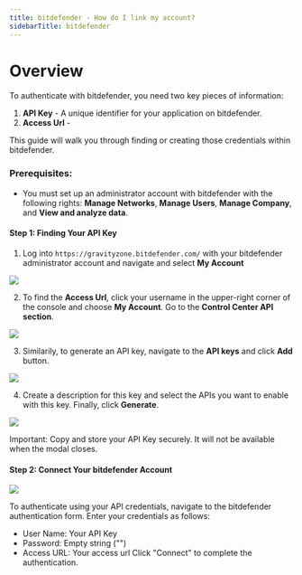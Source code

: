 ```yaml
---
title: bitdefender - How do I link my account?
sidebarTitle: bitdefender
---
```



# Overview

To authenticate with bitdefender, you need two key pieces of information:
1. **API Key** - A unique identifier for your application on bitdefender.
2. **Access Url** - 


This guide will walk you through finding or creating those credentials within bitdefender.


### Prerequisites:

- You must set up an administrator account with bitdefender with the following rights: **Manage Networks**, **Manage Users**, **Manage Company**, and **View and analyze data**.


#### Step 1: Finding Your API Key
1. Log into `https://gravityzone.bitdefender.com/` with your bitdefender administrator account and navigate and select **My Account** 

<img src="/integrations/all/bitdefender/bitwardern-1.png" />


2. To find the **Access Url**, click your username in the upper-right corner of the console and choose **My Account**. Go to the **Control Center API section**.

<img src="/integrations/all/bitdefender/bitwardern-4.png" />


3. Similarily, to generate an API key, navigate to the **API keys** and click **Add** button.

<img src="/integrations/all/bitdefender/bitdefender-2.png" />


4. Create a description for this key and select the  APIs you want to enable with this key. Finally, click **Generate**.

<img src="/integrations/all/bitdefender/bitdefender-3.png" />

Important: Copy and store your API Key securely. It will not be available when the modal closes.


#### Step 2: Connect Your bitdefender Account

<img src="/integrations/all/bitdefender/nango_connet_ui.png" />

To authenticate using your API credentials, navigate to the bitdefender authentication form.
Enter your credentials as follows:
- User Name: Your API Key
- Password: Empty string ("")
- Access URL: Your access url
Click "Connect" to complete the authentication.
